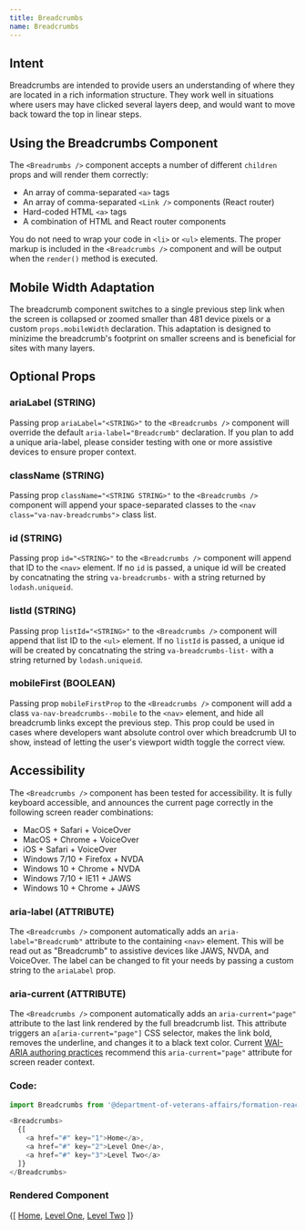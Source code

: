 ```yaml
---
title: Breadcrumbs
name: Breadcrumbs
---
```



## Intent

Breadcrumbs are intended to provide users an understanding of where they are located in a rich information structure. They work well in situations where users may have clicked several layers deep, and would want to move back toward the top in linear steps.

## Using the Breadcrumbs Component

The `<Breadrumbs />` component accepts a number of different `children` props and will render them correctly:

* An array of comma-separated `<a>` tags
* An array of comma-separated `<Link />` components (React router)
* Hard-coded HTML `<a>` tags
* A combination of HTML and React router components

You do not need to wrap your code in `<li>` or `<ul>` elements. The proper markup is included in the `<Breadcrumbs />` component and will be output when the `render()` method is executed.

## Mobile Width Adaptation

The breadcrumb component switches to a single previous step link when the screen is collapsed or zoomed smaller than 481 device pixels or a custom `props.mobileWidth` declaration. This adaptation is designed to minizime the breadcrumb's footprint on smaller screens and is beneficial for sites with many layers.

## Optional Props

### ariaLabel (STRING)

Passing prop `ariaLabel="<STRING>"` to the `<Breadcrumbs />` component will override the default `aria-label="Breadcrumb"` declaration. If you plan to add a unique aria-label, please consider testing with one or more assistive devices to ensure proper context.

### className (STRING)

Passing prop `className="<STRING STRING>"` to the `<Breadcrumbs />` component will append your space-separated classes to the `<nav class="va-nav-breadcrumbs">` class list.

### id (STRING)

Passing prop `id="<STRING>"` to the `<Breadcrumbs />` component will append that ID to the `<nav>` element. If no `id` is passed, a unique id will be created by concatnating the string `va-breadcrumbs-` with a string returned by `lodash.uniqueid`.

### listId (STRING)

Passing prop `listId="<STRING>"` to the `<Breadcrumbs />` component will append that list ID to the `<ul>` element. If no `listId` is passed, a unique id will be created by concatnating the string `va-breadcrumbs-list-` with a string returned by `lodash.uniqueid`.

### mobileFirst (BOOLEAN)

Passing prop `mobileFirstProp` to the `<Breadcrumbs />` component will add a class `va-nav-breadcrumbs--mobile` to the `<nav>` element, and hide all breadcrumb links except the previous step. This prop could be used in cases where developers want absolute control over which breadcrumb UI to show, instead of letting the user's viewport width toggle the correct view.

## Accessibility

The `<Breadcrumbs />` component has been tested for accessibility. It is fully keyboard accessible, and announces the current page correctly in the following screen reader combinations:

* MacOS + Safari + VoiceOver
* MacOS + Chrome + VoiceOver
* iOS + Safari + VoiceOver
* Windows 7/10 + Firefox + NVDA
* Windows 10 + Chrome + NVDA
* Windows 7/10 + IE11 + JAWS
* Windows 10 + Chrome + JAWS

### aria-label (ATTRIBUTE)

The `<Breadcrumbs />` component automatically adds an `aria-label="Breadcrumb"` attribute to the containing `<nav>` element. This will be read out as "Breadcrumb" to assistive devices like JAWS, NVDA, and VoiceOver. The label can be changed to fit your needs by passing a custom string to the `ariaLabel` prop.

### aria-current (ATTRIBUTE)

The `<Breadcrumbs />` component automatically adds an `aria-current="page"` attribute to the last link rendered by the full breadcrumb list. This attribute triggers an `a[aria-current="page"]` CSS selector, makes the link bold, removes the underline, and changes it to a black text color. Current [WAI-ARIA authoring practices](https://www.w3.org/TR/2017/NOTE-wai-aria-practices-1.1-20171214/examples/breadcrumb/index.html) recommend this `aria-current="page"` attribute for screen reader context.

### Code:
```javascript
import Breadcrumbs from '@department-of-veterans-affairs/formation-react/Breadcrumbs';

<Breadcrumbs>
  {[
    <a href="#" key="1">Home</a>,
    <a href="#" key="2">Level One</a>,
    <a href="#" key="3">Level Two</a>
  ]}
</Breadcrumbs>
```

### Rendered Component
<div className="site-c-reactcomp__rendered">
  <Breadcrumbs>
    {[
      <a href="#" key="1">Home</a>,
      <a href="#" key="2">Level One</a>,
      <a href="#" key="3">Level Two</a>
    ]}
  </Breadcrumbs>
</div>
